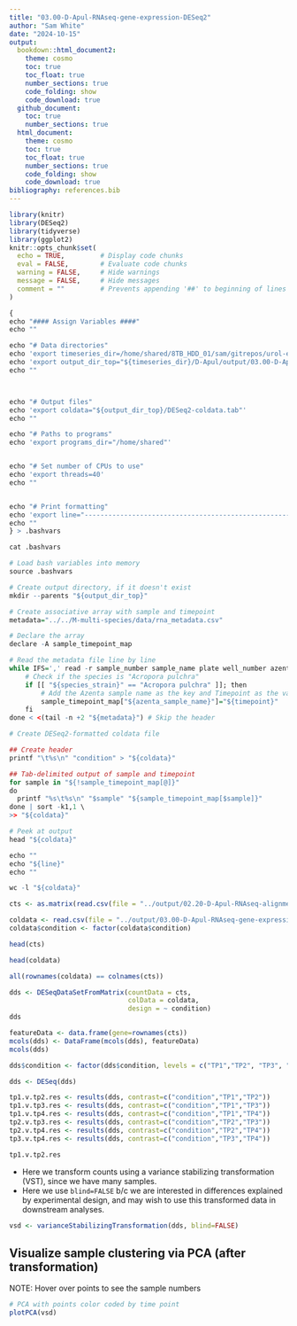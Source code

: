 ```yaml
---
title: "03.00-D-Apul-RNAseq-gene-expression-DESeq2"
author: "Sam White"
date: "2024-10-15"
output: 
  bookdown::html_document2:
    theme: cosmo
    toc: true
    toc_float: true
    number_sections: true
    code_folding: show
    code_download: true
  github_document:
    toc: true
    number_sections: true
  html_document:
    theme: cosmo
    toc: true
    toc_float: true
    number_sections: true
    code_folding: show
    code_download: true
bibliography: references.bib
---
```


```r
library(knitr)
library(DESeq2)
library(tidyverse)
library(ggplot2)
knitr::opts_chunk$set(
  echo = TRUE,         # Display code chunks
  eval = FALSE,        # Evaluate code chunks
  warning = FALSE,     # Hide warnings
  message = FALSE,     # Hide messages
  comment = ""         # Prevents appending '##' to beginning of lines in code output
)
```

```r
{
echo "#### Assign Variables ####"
echo ""

echo "# Data directories"
echo 'export timeseries_dir=/home/shared/8TB_HDD_01/sam/gitrepos/urol-e5/timeseries_molecular'
echo 'export output_dir_top="${timeseries_dir}/D-Apul/output/03.00-D-Apul-RNAseq-gene-expression-DESeq2"'
echo ""



echo "# Output files"
echo 'export coldata="${output_dir_top}/DESeq2-coldata.tab"'
echo ""

echo "# Paths to programs"
echo 'export programs_dir="/home/shared"'


echo "# Set number of CPUs to use"
echo 'export threads=40'
echo ""


echo "# Print formatting"
echo 'export line="--------------------------------------------------------"'
echo ""
} > .bashvars

cat .bashvars
```


```r
# Load bash variables into memory
source .bashvars

# Create output directory, if it doesn't exist
mkdir --parents "${output_dir_top}"

# Create associative array with sample and timepoint
metadata="../../M-multi-species/data/rna_metadata.csv"

# Declare the array
declare -A sample_timepoint_map

# Read the metadata file line by line
while IFS=',' read -r sample_number sample_name plate well_number azenta_sample_name colony_id timepoint sample_type species_strain SampleBuffer; do
    # Check if the species is "Acropora pulchra"
    if [[ "${species_strain}" == "Acropora pulchra" ]]; then
        # Add the Azenta sample name as the key and Timepoint as the value in the associative array
        sample_timepoint_map["${azenta_sample_name}"]="${timepoint}"
    fi
done < <(tail -n +2 "${metadata}") # Skip the header

# Create DESeq2-formatted coldata file

## Create header
printf "\t%s\n" "condition" > "${coldata}"

## Tab-delimited output of sample and timepoint
for sample in "${!sample_timepoint_map[@]}"
do
  printf "%s\t%s\n" "$sample" "${sample_timepoint_map[$sample]}"
done | sort -k1,1 \
>> "${coldata}"

# Peek at output
head "${coldata}"

echo ""
echo "${line}"
echo ""

wc -l "${coldata}"
```

```r
cts <- as.matrix(read.csv(file = "../output/02.20-D-Apul-RNAseq-alignment-HiSat2/apul-gene_count_matrix.csv", row.names="gene_id", check.names = FALSE))

coldata <- read.csv(file = "../output/03.00-D-Apul-RNAseq-gene-expression-DESeq2/DESeq2-coldata.tab", row.names=1, sep = "\t")
coldata$condition <- factor(coldata$condition)

head(cts)

head(coldata)
```

```r
all(rownames(coldata) == colnames(cts))
```

```r
dds <- DESeqDataSetFromMatrix(countData = cts,
                              colData = coldata,
                              design = ~ condition)
dds

```

```r
featureData <- data.frame(gene=rownames(cts))
mcols(dds) <- DataFrame(mcols(dds), featureData)
mcols(dds)
```

```r
dds$condition <- factor(dds$condition, levels = c("TP1","TP2", "TP3", "TP4"))
```

```r
dds <- DESeq(dds)

```

```r
tp1.v.tp2.res <- results(dds, contrast=c("condition","TP1","TP2"))
tp1.v.tp3.res <- results(dds, contrast=c("condition","TP1","TP3"))
tp1.v.tp4.res <- results(dds, contrast=c("condition","TP1","TP4"))
tp2.v.tp3.res <- results(dds, contrast=c("condition","TP2","TP3"))
tp2.v.tp4.res <- results(dds, contrast=c("condition","TP2","TP4"))
tp3.v.tp4.res <- results(dds, contrast=c("condition","TP3","TP4"))

tp1.v.tp2.res
```

- Here we transform counts using a variance stabilizing transformation (VST), since we have many samples. 
- Here we use `blind=FALSE` b/c we are interested in differences explained by experimental design, and may wish to use this transformed data in downstream analyses. 
```r
vsd <- varianceStabilizingTransformation(dds, blind=FALSE)
```

## Visualize sample clustering via PCA (after transformation)

NOTE: Hover over points to see the sample numbers

```r
# PCA with points color coded by time point 
plotPCA(vsd)
```
